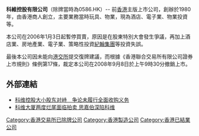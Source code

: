 '''科維控股有限公司'''（除牌當時為0586.HK）-- 前[[香港|香港]]主版上市公司，創辦於1980年，由香港商人創立，主要業務當時玩具、物業，現為酒店、電子業、物業投資等。

本公司在2006年1月3日起暫停買賣，原因是在股東特別大會發生爭議，再加上酒店業、房地產業、電子業、策略性投資[[紀翰集團|紀翰集團]]等投資失誤。

最後本公司因未能向[[港交所|港交所]]提交復牌建議，而根據《香港聯合交易所有限公司證券上市規則》條例第17條，裁定本公司在2008年9月8日於上午9時30分撤銷上市。

==外部連結==
*[https://web.archive.org/web/20060623131831/http://hkstock.cnfol.com/060529/132,1357,1854611,00.shtml 科维控股大小股东对峙　争论未履行全面收购义务]
*[http://www.chinaref.cn/Article/Class301/Class303/200805/291124.html 科维大厦两度烂尾面临拍卖 思嘉伯深陷科维]{{dead link|date=2018年4月 |bot=InternetArchiveBot |fix-attempted=yes }}


[[Category:香港交易所已除牌公司|Category:香港交易所已除牌公司]]
[[Category:香港製造公司|Category:香港製造公司]]
[[Category:香港已結業公司|Category:香港已結業公司]]